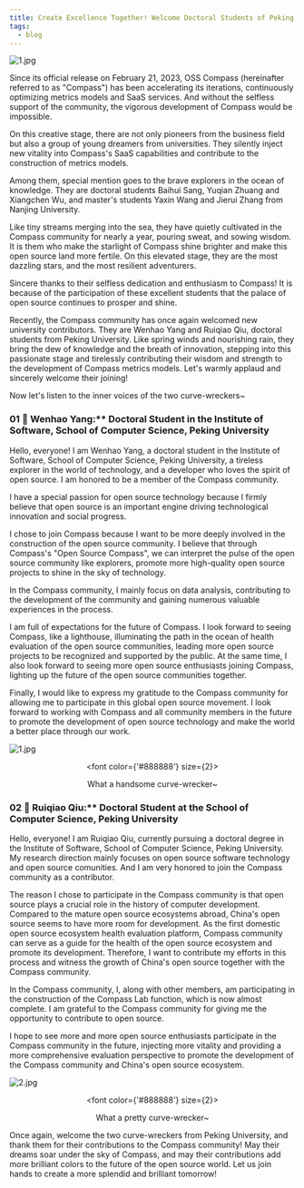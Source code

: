 ```yaml
---
title: Create Excellence Together! Welcome Doctoral Students of Peking University Joining the Compass Community...
tags:
  - blog
---
```


![1.jpg](media/report1.jpg)

<!--truncate-->

Since its official release on February 21, 2023, OSS Compass (hereinafter referred to as "Compass") has been accelerating its iterations, continuously optimizing metrics models and SaaS services. And without the selfless support of the community, the vigorous development of Compass would be impossible.

On this creative stage, there are not only pioneers from the business field but also a group of young dreamers from universities. They silently inject new vitality into Compass's SaaS capabilities and contribute to the construction of metrics models.

Among them, special mention goes to the brave explorers in the ocean of knowledge. They are doctoral students Baihui Sang, Yuqian Zhuang and Xiangchen Wu, and master's students Yaxin Wang and Jierui Zhang from Nanjing University.

Like tiny streams merging into the sea, they have quietly cultivated in the Compass community for nearly a year, pouring sweat, and sowing wisdom. It is them who make the starlight of Compass shine brighter and make this open source land more fertile. On this elevated stage, they are the most dazzling stars, and the most resilient adventurers.

Sincere thanks to their selfless dedication and enthusiasm to Compass! It is because of the participation of these excellent students that the palace of open source continues to prosper and shine.

Recently, the Compass community has once again welcomed new university contributors. They are Wenhao Yang and Ruiqiao Qiu, doctoral students from Peking University. Like spring winds and nourishing rain, they bring the dew of knowledge and the breath of innovation, stepping into this passionate stage and tirelessly contributing their wisdom and strength to the development of Compass metrics models. Let's warmly applaud and sincerely welcome their joining!

Now let's listen to the inner voices of the two curve-wreckers~

### 01 🌟 Wenhao Yang:\*\* Doctoral Student in the Institute of Software, School of Computer Science, Peking University

Hello, everyone! I am Wenhao Yang, a doctoral student in the Institute of Software, School of Computer Science, Peking University, a tireless explorer in the world of technology, and a developer who loves the spirit of open source. I am honored to be a member of the Compass community.

I have a special passion for open source technology because I firmly believe that open source is an important engine driving technological innovation and social progress.

I chose to join Compass because I want to be more deeply involved in the construction of the open source community. I believe that through Compass's "Open Source Compass", we can interpret the pulse of the open source community like explorers, promote more high-quality open source projects to shine in the sky of technology.

In the Compass community, I mainly focus on data analysis, contributing to the development of the community and gaining numerous valuable experiences in the process.

I am full of expectations for the future of Compass. I look forward to seeing Compass, like a lighthouse, illuminating the path in the ocean of health evaluation of the open source communities, leading more open source projects to be recognized and supported by the public. At the same time, I also look forward to seeing more open source enthusiasts joining Compass, lighting up the future of the open source communities together.

Finally, I would like to express my gratitude to the Compass community for allowing me to participate in this global open source movement. I look forward to working with Compass and all community members in the future to promote the development of open source technology and make the world a better place through our work.

![1.jpg](media/1.jpg)

<center>

  <font color={'#888888'} size={2}>

What a handsome curve-wrecker~

  </font>

</center>

### 02 🌟 Ruiqiao Qiu:\*\* Doctoral Student at the School of Computer Science, Peking University

Hello, everyone! I am Ruiqiao Qiu, currently pursuing a doctoral degree in the Institute of Software, School of Computer Science, Peking University. My research direction mainly focuses on open source software technology and open source comunities. And I am very honored to join the Compass community as a contributor.

The reason I chose to participate in the Compass community is that open source plays a crucial role in the history of computer development. Compared to the mature open source ecosystems abroad, China's open source seems to have more room for development. As the first domestic open source ecosystem health evaluation platform, Compass community can serve as a guide for the health of the open source ecosystem and promote its development. Therefore, I want to contribute my efforts in this process and witness the growth of China's open source together with the Compass community.

In the Compass community, I, along with other members, am participating in the construction of the Compass Lab function, which is now almost complete. I am grateful to the Compass community for giving me the opportunity to contribute to open source.

I hope to see more and more open source enthusiasts participate in the Compass community in the future, injecting more vitality and providing a more comprehensive evaluation perspective to promote the development of the Compass community and China's open source ecosystem.

![2.jpg](media/2.jpg)

<center>

  <font color={'#888888'} size={2}>

What a pretty curve-wrecker~

  </font>

</center>

Once again, welcome the two curve-wreckers from Peking University, and thank them for their contributions to the Compass community! May their dreams soar under the sky of Compass, and may their contributions add more brilliant colors to the future of the open source world. Let us join hands to create a more splendid and brilliant tomorrow!
